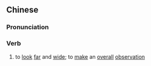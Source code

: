 {{also|纵观}}
==Chinese==
{{zh-forms|s=纵观}}

===Pronunciation===
{{zh-pron
|m=zòngguān
|c=zung3 gun1
|cat=v
}}

===Verb===
{{zh-verb}}

# to [[look]] [[far]] and [[wide]]; to [[make]] an [[overall]] [[observation]]
#: {{zh-x|縱觀 歷史|throughout history}}